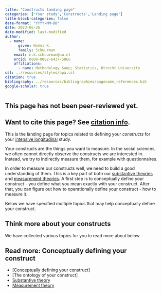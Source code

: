 ```yaml
---
title: "Constructs landing page"
categories: ['Your study','Constructs','Landing page']
title-block-categories: false
date-format: "YYYY-MM-DD"
date: 2023-06-26
date-modified: last-modified
author:
  - name:
      given: Noémi K.
      family: Schuurman
    email: n.k.schuurman@uu.nl
    orcid: 0000-0002-6437-5966
    affiliations:
      - name: Methodology &amp; Statistics, Utrecht University
csl: ../resources/styles/apa.csl
citation: true
bibliography: ../resources/bibliographies/pagename_references.bib
google-scholar: true
---
```


::: callout-caution
## This page has not been peer-reviewed yet.
:::

::: callout-note
## Want to cite this page? See [citation info](constructs.html#citation).
:::

This is the landing page for topics related to defining your <i> constructs </i> for your [intensive longitudinal](../intensive-longitudinal-data.qmd) study.

Your constructs are the things you want to measure. In the social sciences, we often cannot directly observe the constructs we are interested in. Instead, we try to indirectly measure them, for example with questionnaires. 

In order to measure our constructs well, we need to build a good understanding of them. This is a key part of both our [substantive theories](../substantive-theory/substantive-theory.qmd) and [measurement theories](../measurement-theory/measurement-theory.qmd). A first step is to conceptually define your construct - you define what you mean exactly with your construct. After that, you can figure out how to operationally define your construct - how to measure it. 

Below we have specified multiple topics that may help conceptually define your construct.

## Think more about your constructs

We have collected various topics for you to read more about below.

::: {.callout-note collapse="false"}
## Read more: Conceptually defining your construct
-   [Conceptually defining your construct]
-   [The ontology of your construct]
-   [Substantive theory](../substantive-theory/substantive-theory.qmd)
-   [Measurement theory](../measurement-theory/measurement-theory.qmd)
:::

